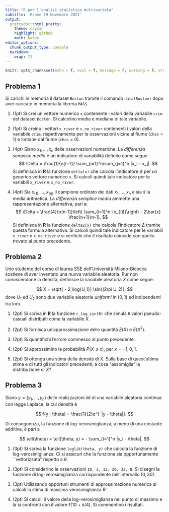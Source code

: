 ```yaml
---
title: "R per l'analisi statistica multivariata"
subtitle: 'Esame 19 Novembre 2021'
output: 
  prettydoc::html_pretty:
    theme: cayman
    highlight: github
    math: katex
editor_options: 
  chunk_output_type: console
  markdown: 
    wrap: 72
---
```


```r
knitr::opts_chunk$set(echo = T, eval = T, message = F, warning = F, error = F, comment = NA, cache = F, include = T, R.options = list(width = 220))
```


## Problema 1

Si carichi in memoria il dataset `Boston` tramite il comando `data(Boston)` dopo aver caricato in memoria la libreria `MASS`. 

1. (1pt) Si crei un vettore numerico `x` contenente i valori della variabile `crim` del dataset `Boston`. Si calcolino media e mediana di tale variabile. 

1. (1pt) Si creino i vettori `x_river` e `x_no_river` contenenti i valori della variabile `crim`, rispettivamente per le osservazioni vicine al fiume (`chas` = 1) e lontane dal fiume (`chas` = 0). 

2. (4pt) Siano $x_1,\dots,x_n$ delle osservazioni numeriche. La _differenza semplice media_ è un indicatore di variabilità definito come segue 
$$
\Delta = \frac{1}{n(n-1)} \sum_{i=1}^n\sum_{j=1}^n |x_i - x_j|.
$$
Si definisca in **R** la funzione `delta(x)` che calcola l'indicatore $\Delta$ per un generico vettore numerico `x`. Si calcoli quindi tale indicatore per le variabili `x_river` e `x_no_river`. 

1. (4pt) Sia $x_{(1)}, \dots, x_{(n)}$ il campione ordinato dei dati $x_1,\dots,x_n$ e sia $\bar{x}$ la media aritmetica. La _differenza semplice media_ ammette una rappresentazione alternativa, pari a:
$$
\Delta = \frac{4}{n(n-1)}\left( \sum_{i=1}^n i x_{(i)}\right) - 2\bar{x} \frac{n+1}{n-1}.
$$
Si definisca in **R** la funzione `delta2(x)` che calcola l'indicatore $\Delta$ tramite questa formula alternativa. Si calcoli quindi tale indicatore per le variabili `x_river` e `x_no_river` e si verifichi che il risultato coincide con quello trovato al punto precedente. 

## Problema 2

Uno studente del corso di laurea SSE dell'Università Milano-Bicocca sostiene di aver inventato una nuova variabile aleatoria. Pur non conoscendone la densità, definisce la variabile aleatoria $X$ come segue:

$$
X = \sqrt{ - 2 \log{U_1}} \sin{(2\pi U_2)},
$$
dove $U_1$ ed $U_2$ sono due variabile aleatorie _uniformi_ in $(0,1)$ ed indipendenti tra loro. 

1. (2pt) Si scriva in **R** la funzione `r_log_sin(R)` che simula `R` valori pseudo-casuali distribuiti come la variabile  $X$.

1. (2pt) Si fornisca un'approssimazione delle quantità $E(X)$ e $E(X^2)$. 

1. (2pt) Si quantifichi l'errore commesso al punto precedente.

1. (2pt) Si approssimino le probabilità $P(X \le x)$, per $x = -1, 0, 1$. 

1. (2pt) Si ottenga una stima della densità di $X$. Sulla base di quest'ultima stima e di tutti gli indicatori precedenti, a cosa "assomiglia" la distribuzione di $X$?

## Problema 3

Siano $y = (y_1,\dots,y_n)$ delle realizzazioni iid di una variabile aleatoria continua con legge Laplace, la cui densità è

$$
f(y ; \theta) = \frac{1}{2}e^{-|y - \theta|}.
$$

Di conseguenza, la funzione di log-verosimiglianza, a meno di una costante additiva, è pari a

$$
\ell(\theta) = \ell(\theta; y) = - \sum_{i=1}^n |y_i - \theta|.
$$

1. (3pt) Si scriva la funzione `loglik(theta, y)` che calcola la funzione di log-verosimiglianza. Ci si assicuri che la funzione sia opportunamente ``vettorizzata" rispetto a $\theta$. 

1. (3pt) Si considerino le osservazioni `10, 3, 12, 20, 32, 8`. Si disegni la funzione di log-verosimiglianza corrispondente nell'intervallo $(0, 30)$. 

1. (3pt) Utilizzando opportuni strumenti di approssimazione numerica si calcoli la stima di massima verosimiglianza $\hat{\theta}$. 

1. (2pt) Si calcoli il valore della log-verosimiglianza nel punto di massimo e la si confronti con il valore $\ell(10 + \pi/4)$. Si commentino i risultati.